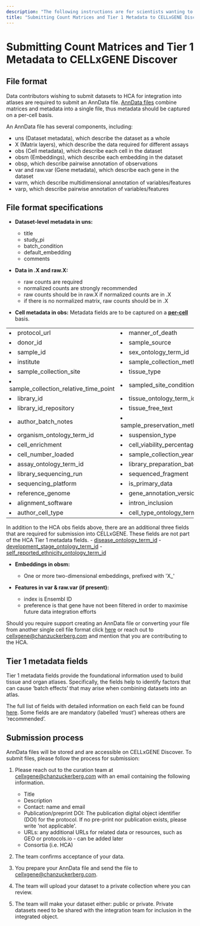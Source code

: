 ```yaml
---
description: "The following instructions are for scientists wanting to contribute datasets to the Human Cell Atlas (HCA)."
title: "Submitting Count Matrices and Tier 1 Metadata to CELLxGENE Discover"
---
```


# Submitting Count Matrices and Tier 1 Metadata to CELLxGENE Discover

## File format

Data contributors wishing to submit datasets to HCA for integration into atlases are required to submit an AnnData file. [AnnData files](https://anndata.readthedocs.io/en/latest/index.html) combine matrices and metadata into a single file, thus metadata should be captured on a per-cell basis. 

An AnnData file has several components, including:

- uns (Dataset metadata), which describe the dataset as a whole
- X (Matrix layers), which describe the data required for different assays
- obs (Cell metadata), which describe each cell in the dataset
- obsm (Embeddings), which describe each embedding in the dataset
- obsp, which describe pairwise annotation of observations
- var and raw.var (Gene metadata), which describe each gene in the dataset
- varm, which describe multidimensional annotation of variables/features
- varp, which describe pairwise annotation of variables/features

## File format specifications

- **Dataset-level metadata in uns:**
    - title
    - study_pi
    - batch_condition
    - default_embedding
    - comments


- **Data in .X and raw.X:**
    - raw counts are required
    - normalized counts are strongly recommended
    - raw counts should be in raw.X if normalized counts are in .X
    - if there is no normalized matrix, raw counts should be in .X


- **Cell metadata in obs:** Metadata fields are to be captured on a <ins> **per-cell** </ins> basis. 

|                               |                          |
|:--------------------------------------|:-----------------------------------|
| <li>protocol_url</li>                       | <li>manner_of_death</li>                    |
| <li>donor_id</li>                              | <li>sample_source</li>                      |
| <li>sample_id</li>                             | <li>sex_ontology_term_id</li>               |
| <li>institute</li>                             | <li>sample_collection_method</li>           |
| <li>sample_collection_site</li>                | <li>tissue_type</li>                        |
| <li>sample_collection_relative_time_point</li> | <li>sampled_site_condition</li>             |
| <li>library_id</li>                            | <li>tissue_ontology_term_id</li>            |
| <li>library_id_repository</li>                 | <li>tissue_free_text</li>                   |
| <li>author_batch_notes</li>                    | <li>sample_preservation_method</li>         |
| <li>organism_ontology_term_id</li>             | <li>suspension_type</li>                    |
| <li>cell_enrichment</li>                       | <li>cell_viability_percentage</li>          |
| <li>cell_number_loaded</li>                    | <li>sample_collection_year</li>             |
| <li>assay_ontology_term_id</li>                | <li>library_preparation_batch</li>          |
| <li>library_sequencing_run</li>                | <li>sequenced_fragment</li>                 |
| <li>sequencing_platform</li>                   | <li>is_primary_data</li>                    |
| <li>reference_genome</li>                      | <li>gene_annotation_version</li>            |
| <li>alignment_software</li>                    | <li>intron_inclusion</li>                   |
| <li>author_cell_type</li>                      | <li>cell_type_ontology_term</li>            |

In addition to the HCA obs fields above, there are an additional three fields that are required for submission into CELLxGENE. These fields are not part of the HCA Tier 1 metadata fields. 
    - [disease_ontology_term_id](https://github.com/chanzuckerberg/single-cell-curation/blob/main/schema/4.0.0/schema.md#disease_ontology_term_id)
    - [development_stage_ontology_term_id](https://github.com/chanzuckerberg/single-cell-curation/blob/main/schema/4.0.0/schema.md#development_stage_ontology_term_id)
    - [self_reported_ethnicity_ontology_term_id](https://github.com/chanzuckerberg/single-cell-curation/blob/main/schema/4.0.0/schema.md#self_reported_ethnicity_ontology_term_id)

- **Embeddings in obsm:**
    - One or more two-dimensional embeddings, prefixed with 'X_'

- **Features in var & raw.var (if present):**
    - index is Ensembl ID
    - preference is that gene have not been filtered in order to maximise future data integration efforts

Should you require support creating an AnnData file or converting your file from another single cell file format click [here](https://github.com/cellgeni/sceasy) or reach out to [cellxgene@chanzuckerberg.com](mailto:cellxgene@chanzuckerberg.com) and mention that you are contributing to the HCA.

## Tier 1 metadata fields

Tier 1 metadata fields provide the foundational information used to build tissue and organ atlases. Specifically, the fields help to identify factors that can cause ‘batch effects’ that may arise when combining datasets into an atlas. 

The full list of fields with detailed information on each field can be found [here](https://docs.google.com/spreadsheets/d/13oqRLh1awe7bClpX617_HQaoS8XPZV5JKPtPEff8-p4/edit?gid=1404414727#gid=1404414727). Some fields are are mandatory (labelled ‘must’) whereas others are ‘recommended’.

## Submission process

AnnData files will be stored and are accessible on CELLxGENE Discover. To submit files, please follow the process for submission:

1. Please reach out to the curation team at [cellxgene@chanzuckerberg.com](mailto:cellxgene@chanzuckerberg.com) with an email containing the following information.
    - Title
    - Description
    - Contact: name and email
    - Publication/preprint DOI: The publication digital object identifier (DOI) for the protocol. If no pre-print nor publication exists, please write 'not applicable'.
    - URLs: any additional URLs for related data or resources, such as GEO or protocols.io - can be added later
    - Consortia (i.e. HCA) 

2. The team confirms acceptance of your data.
3. You prepare your AnnData file and send the file to [cellxgene@chanzuckerberg.com](mailto:cellxgene@chanzuckerberg.com). 
4. The team will upload your dataset to a private collection where you can review.
5. The team will make your dataset either: public or private. Private datasets need to be shared with the integration team for inclusion in the integrated object.


